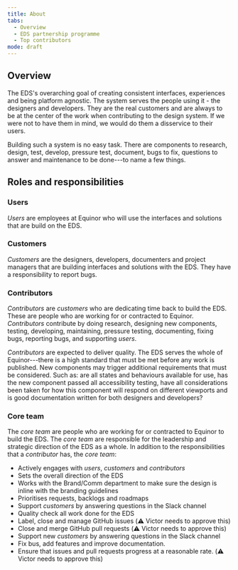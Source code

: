 ```yaml
---
title: About
tabs: 
  - Overview
  - EDS partnership programme
  - Top contributors
mode: draft
---
```


## Overview

The EDS's overarching goal of creating consistent interfaces, experiences and being platform agnostic. The system serves the people using it - the designers and developers. They are the real customers and are always to be at the center of the work when contributing to the design system. If we were not to have them in mind, we would do them a disservice to their users. 

Building such a system is no easy task. There are components to research, design, test, develop, pressure test, document, bugs to fix, questions to answer and maintenance to be done---to name a few things. 



## Roles and responsibilities

### Users

*Users* are employees at Equinor who will use the interfaces and solutions that are build on the EDS. 


### Customers

*Customers* are the designers, developers, documenters and project managers that are building interfaces and solutions with the EDS. They have a responsibility to report bugs.


### Contributors

*Contributors* are *customers* who are dedicating time back to build the EDS. These are people who are working for or contracted to Equinor. *Contributors* contribute by doing research, designing new components, testing, developing, maintaining, pressure testing, documenting, fixing bugs, reporting bugs, and supporting *users*.

*Contributors* are expected to deliver quality. The EDS serves the whole of Equinor---there is a high standard that must be met before any work is published. New components may trigger additional requirements that must be considered. Such as: are all states and behaviours available for use, has the new component passed all accessibility testing, have all considerations been taken for how this component will respond on different viewports and is good documentation written for both designers and developers? 


### Core team

The *core team* are people who are working for or contracted to Equinor to build the EDS. The *core team* are responsible for the leadership and strategic direction of the EDS as a whole. In addition to the responsibilities that a *contributor* has, the *core team*:

* Actively engages with *users*, *customers* and *contributors*
* Sets the overall direction of the EDS
* Works with the Brand/Comm department to make sure the design is inline with the branding guidelines
* Prioritises requests, backlogs and roadmaps
* Support *customers* by answering questions in the Slack channel
* Quality check all work done for the EDS
* Label, close and manage GitHub issues (:warning: Victor needs to approve this)
* Close and merge GitHub pull requests (:warning: Victor needs to approve this)
* Support new *customers* by answering questions in the Slack channel
* Fix bus, add features and improve documentation.
* Ensure that issues and pull requests progress at a reasonable rate. (:warning: Victor needs to approve this)
